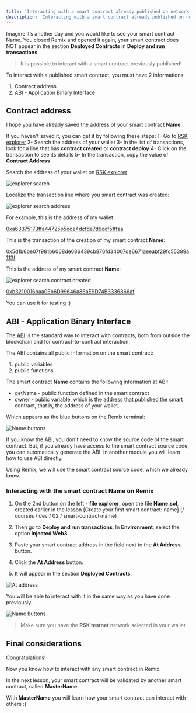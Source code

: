 ```yaml
---
title: 'Interacting with a smart contract already published on network'
description: 'Interacting with a smart contract already published on network'
---
```


Imagine it’s another day and you would like to see your smart contract Name.
You closed Remix and opened it again,
your smart contract does NOT appear in the section **Deployed Contracts** in **Deploy and run transactions**.

> It is possible to interact with a smart contract previously published!

To interact with a published smart contract, you must have 2 informations:
1. Contract address
2. ABI - Application Binary Interface

## Contract address

I hope you have already saved the address of your smart contract **Name**.

If you haven't saved it, you can get it by following these steps:
1- Go to [RSK explorer](https://explorer.testnet.rsk.co/)
2- Search the address of your wallet
3- In the list of transactions, look for a line that has **contract created** or **contract deploy** 
4- Click on the transaction to see its details
5- In the transaction, copy the value of **Contract Address**

Search the address of your wallet on [RSK explorer](https://explorer.testnet.rsk.co/)

![explorer search](/img/courses/dev/02/interact-with-a-smart-contract/image-01.png)

Localize the transaction line where you smart contract was created:

![explorer search address](/img/courses/dev/02/interact-with-a-smart-contract/image-02.png)

For example, this is the address of my wallet:

[0xa63375173ffa44725b5cde4dcfde7d6ccf5fffaa](https://explorer.testnet.rsk.co/address/0xa63375173ffa44725b5cde4dcfde7d6ccf5fffaa)

This is the transaction of the creation of my smart contract **Name**:

[0x5d1b6be07f981b6068de686439cb876fd34007de6671aeeabf29fc55399a113f](https://explorer.testnet.rsk.co/tx/0x5d1b6be07f981b6068de686439cb876fd34007de6671aeeabf29fc55399a113f)

This is the address of my smart contract **Name**:

![explorer search contract created](/img/courses/dev/02/interact-with-a-smart-contract/image-03.png)

[0xb3210016baa0Eb6D99646a86aE9D74B3336866af](https://explorer.testnet.rsk.co/address/0xb3210016baa0Eb6D99646a86aE9D74B3336866af)

You can use it for testing :)

## ABI - Application Binary Interface

The [ABI](https://solidity.readthedocs.io/en/v0.5.3/abi-spec.html) is the standard way to interact with contracts, 
both from outside the blockchain and for contract-to-contract interaction. 

The ABI contains all public information on the smart contract:
1. public variables
2. public functions

The smart contract **Name** contains the following information at ABI:
- getName - public function defined in the smart contract
- owner - public variable, which is the address that published the smart contract, that is, the address of your wallet.

Which appears as the blue buttons on the Remix terminal:

![Name buttons](/img/courses/dev/02/interact-with-a-smart-contract/image-04.png)

If you know the ABI, you don't need to know the source code of the smart contract.
But, if you already have access to the smart contract source code, you can automatically generate the ABI.
In another module you will learn how to use ABI directly.

Using Remix, we will use the smart contract source code, which we already know.

### Interacting with the smart contract Name on Remix
1. On the 2nd button on the left - **file explorer**, open the file **Name.sol**,
created earlier in the lesson [Create your first smart contract: name] (/ courses / dev / 02 / smart-contract-name)

2. Then go to **Deploy and run transactions**,
In **Environment**,
select the option **Injected Web3**.

3. Paste your smart contract address in the field next to the **At Address** button.

4. Click the **At Address** button.

5. It will appear in the section **Deployed Contracts**.

![At address](/img/courses/dev/02/interact-with-a-smart-contract/image-05.png)

You will be able to interact with it in the same way as you have done previously.

![Name buttons](/img/courses/dev/02/interact-with-a-smart-contract/image-06.png)

> Make sure you have the **RSK testnet** network selected in your wallet.

## Final considerations

Congratulations!

Now you know how to interact with any smart contract in Remix.

In the next lesson, your smart contract will be validated by another smart contract, called **MasterName**.

With **MasterName** you will learn how your smart contract can interact with others
:)
